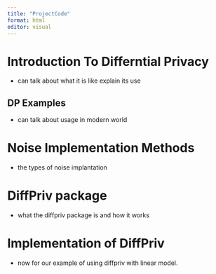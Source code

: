 ```yaml
---
title: "ProjectCode"
format: html
editor: visual
---
```


# Introduction To Differntial Privacy

-   can talk about what it is like explain its use

## DP Examples

-   can talk about usage in modern world

# Noise Implementation Methods

-   the types of noise implantation

# DiffPriv package

-   what the diffpriv package is and how it works

# Implementation of DiffPriv

-   now for our example of using diffpriv with linear model.

